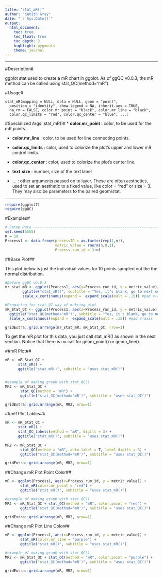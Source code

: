 ```yaml
---
title: "stat_mR()"
author: "Kenith Grey"
date: "`r Sys.Date()`"
output:
  html_document:
    toc: true
    toc_float: true
    toc_depth: 3
    highlight: pygments
    theme: journal 
---
```

***
#Description#

ggplot stat used to create a mR chart in ggplot. As of ggQC v0.0.3, the mR method can be called using stat_QC(method="mR"). 

#Usage#

    stat_mR(mapping = NULL, data = NULL, geom = "point",
      position = "identity", show.legend = NA, inherit.aes = TRUE,
      na.rm = FALSE, color.mr_point = "black", color.mr_line = "black",
      color.qc_limits = "red", color.qc_center = "blue", ...)


#Specialized Args: stat_mR()#
  * **color.mr_point** : color, to be used for the mR points.

  * **color.mr_line**	 : color, to be used for line connecting points.

  * **color.qc_limits**	: color, used to colorize the plot's upper and lower mR control limits.

  * **color.qc_center**	: color, used to colorize the plot's center line.

  * **text.size** : number, size of the text label

  * **...** : other arguments passed on to layer. These are often aesthetics, used to set an aesthetic to a fixed value, like color = "red" or size = 3. They may also be parameters to the paired geom/stat.

***
```r
require(ggplot2)
require(ggQC)
```


#Examples#
```r
# Setup Data --------------------------------------------------------------
set.seed(5555)
n = 10
Process1 <- data.frame(processID = as.factor(rep(1,n)),
                       metric_value = rnorm(n,0,1),
                       Process_run_id = 1:n)
```

##Base Plot##
 
 This plot below is just the individual values for 10 points sampled out the the normal distribution.
 
```r
#Before ggQC v0.0.3
mr_stat_mR <- ggplot(Process1, aes(x=Process_run_id, y = metric_value)) +
        ggtitle("stat_mR()", subtitle = "Yes, it's blank, go to next section") +
        scale_x_continuous(expand =  expand_scale(mult = .15)) #pad x-axis

#Preparing for stat_QC way of makring plot
mR_Stat_QC <- ggplot(Process1, aes(x=Process_run_id, y = metric_value)) +
  ggtitle("stat_QC(method='mR')", subtitle = "Yes, it's blank, go to next section") +
  scale_x_continuous(expand =  expand_scale(mult = .15)) #pad x-axis

gridExtra::grid.arrange(mr_stat_mR, mR_Stat_QC, nrow=1)
```
   
  To get the mR plot for this data, you just call stat_mR() as shown in the next section. Notice that there is no call for geom_point() or geom_line().
  
##mR Plot##
```r
mR <- mR_Stat_QC +
      stat_mR() +
      ggtitle("stat_mR()", subtitle = "uses stat_mR()")


#example of making graph with stat_QC()
MR2 <- mR_Stat_QC + 
       stat_QC(method = "mR") +
       ggtitle("stat_QC(method='mR')", subtitle = "uses stat_QC()")

gridExtra::grid.arrange(mR, MR2, nrow=1)
```

##mR Plot Lables##
```r

mR <- mR_Stat_QC +
      stat_mR() +
      stat_QC_labels(method = "mR", digits = 3) +
      ggtitle("stat_mR()", subtitle = "uses stat_mR()")
      
MR2 <- mR_Stat_QC + 
       stat_QC(method = "mR", auto.label = T, label.digits = 3) +
       ggtitle("stat_QC(method='mR')", subtitle = "uses stat_QC()")

gridExtra::grid.arrange(mR, MR2, nrow=1)

```

##Change mR Plot Point Color##
```r

mR <- ggplot(Process1, aes(x=Process_run_id, y = metric_value)) +
       stat_mR(color.mr_point = "red") +
       ggtitle("stat_mR()", subtitle = "uses stat_mR()")  

#example of making graph with stat_QC()
MR2 <- mR_Stat_QC + stat_QC(method = "mR", color.point = "red") +
       ggtitle("stat_QC(method='mR')", subtitle = "uses stat_QC()")

gridExtra::grid.arrange(mR, MR2, nrow=1)
```

##Change mR Plot Line Color##
```r
mR <- ggplot(Process1, aes(x=Process_run_id, y = metric_value)) +
       stat_mR(color.mr_line = "purple") +
       ggtitle("stat_mR()", subtitle = "uses stat_mR()")  

#example of making graph with stat_QC()
MR2 <- mR_Stat_QC + stat_QC(method = "mR", color.point = "purple") +
       ggtitle("stat_QC(method='mR')", subtitle = "uses stat_QC()")

gridExtra::grid.arrange(mR, MR2, nrow=1)
```





